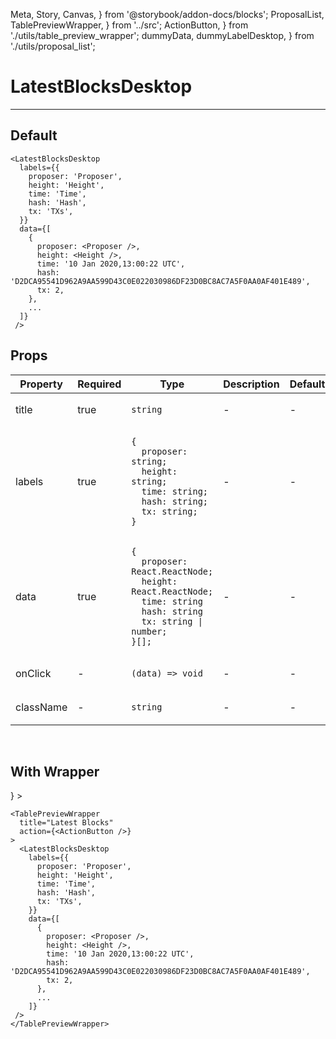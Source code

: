   Meta, Story, Canvas,
} from '@storybook/addon-docs/blocks';
  ProposalList, TablePreviewWrapper,
} from '../src';
  ActionButton,
} from './utils/table_preview_wrapper';
  dummyData, dummyLabelDesktop,
} from './utils/proposal_list';

<Meta title="ProposalList" component={ProposalList} />

# LatestBlocksDesktop
---

## Default
<Canvas>
  <Story name="Default">
    <ProposalList labels={dummyLabelDesktop} data={dummyData} />
  </Story>
</Canvas>

```
<LatestBlocksDesktop
  labels={{
    proposer: 'Proposer',
    height: 'Height',
    time: 'Time',
    hash: 'Hash',
    tx: 'TXs',
  }}
  data={[
    {
      proposer: <Proposer />,
      height: <Height />,
      time: '10 Jan 2020,13:00:22 UTC',
      hash: 'D2DCA95541D962A9AA599D43C0E022030986DF23D0BC8AC7A5F0AA0AF401E489',
      tx: 2,
    },
    ...
  ]}
 />
```

## Props
<table>
<thead>
  <tr>
    <th>Property</th>
    <th>Required</th>
    <th>Type</th>
    <th>Description</th>
    <th>Default</th>
  </tr>
  </thead>
  <tbody>
  <tr>
    <td>title</td>
    <td>true</td>
    <td>

`string`

  </td>
    <td>-</td>
    <td>-</td>
  </tr>

  <tr>
    <td>labels</td>
    <td>true</td>
    <td>

```
{
  proposer: string;
  height: string;
  time: string;
  hash: string;
  tx: string;
}
```

  </td>
    <td>-</td>
    <td>-</td>
  </tr>

  <tr>
    <td>data</td>
    <td>true</td>
    <td>

```
{
  proposer: React.ReactNode;
  height: React.ReactNode;
  time: string
  hash: string
  tx: string | number;
}[];
```

  </td>
    <td>-</td>
    <td>-</td>
  </tr>

  <tr>
    <td>onClick</td>
    <td>-</td>
    <td>

`(data) => void`

  </td>
    <td>-</td>
    <td>-</td>
  </tr>

  <tr>
    <td>className</td>
    <td>-</td>
    <td>

`string`

  </td>
    <td>-</td>
    <td>-</td>
  </tr>
  </tbody>
</table>
<br/>


## With Wrapper
<Canvas>
  <Story name="With TabletPreviewWrapper">
    <TablePreviewWrapper
      title="Latest Blocks"
      action={<ActionButton />}
    >
      <ProposalList labels={dummyLabelDesktop} data={dummyData} />
    </TablePreviewWrapper>
  </Story>
</Canvas>

```
<TablePreviewWrapper
  title="Latest Blocks"
  action={<ActionButton />}
>
  <LatestBlocksDesktop
    labels={{
      proposer: 'Proposer',
      height: 'Height',
      time: 'Time',
      hash: 'Hash',
      tx: 'TXs',
    }}
    data={[
      {
        proposer: <Proposer />,
        height: <Height />,
        time: '10 Jan 2020,13:00:22 UTC',
        hash: 'D2DCA95541D962A9AA599D43C0E022030986DF23D0BC8AC7A5F0AA0AF401E489',
        tx: 2,
      },
      ...
    ]}
 />
</TablePreviewWrapper>
```
